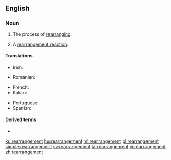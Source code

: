 ==English==

===Noun===
{{en-noun}}

# The process of [[rearranging]].
# {{label|en|chemistry}} A [[rearrangement reaction]].

====Translations====
{{trans-top|the process of rearranging}}
* Irish: {{t-check|ga|atheagar|m}}
{{trans-mid}}
* Romanian: {{t+|ro|rearanjare|f}}
{{trans-bottom}}

{{trans-top|chemistry: rearrangement reaction}}
* French: {{t+|fr|réarrangement}}
* Italian: {{t|it|riarrangiamento|m}}
{{trans-mid}}
* Portuguese: {{t|pt|rearranjo}}
* Spanish: {{t|es|reorganización}}
{{trans-bottom}}

====Derived terms====
* {{l|en|Kornblum-DeLaMare rearrangement}}

[[ku:rearrangement]]
[[hu:rearrangement]]
[[ml:rearrangement]]
[[pl:rearrangement]]
[[simple:rearrangement]]
[[sv:rearrangement]]
[[ta:rearrangement]]
[[vi:rearrangement]]
[[zh:rearrangement]]